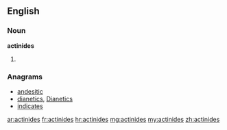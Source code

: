 ==English==

===Noun===
'''actinides'''

# {{plural of|[[actinide]]}}

===Anagrams===
* [[andesitic#English|andesitic]]
* [[dianetics#English|dianetics]], [[Dianetics#English|Dianetics]]
* [[indicates#English|indicates]]

[[ar:actinides]]
[[fr:actinides]]
[[hr:actinides]]
[[mg:actinides]]
[[my:actinides]]
[[zh:actinides]]